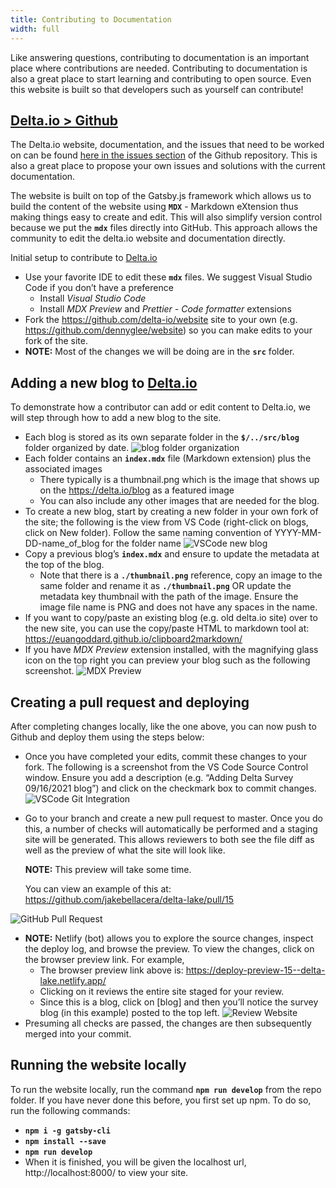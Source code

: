 ```yaml
---
title: Contributing to Documentation
width: full
---
```


Like answering questions, contributing to documentation is an important place where contributions are needed. Contributing to documentation is also a great place to start learning and contributing to open source. Even this website is built so that developers such as yourself can contribute!

## [Delta.io > Github](https://github.com/delta-io/website)

The Delta.io website, documentation, and the issues that need to be worked on can be found [here in the issues section](https://github.com/delta-io/website/issues) of the Github repository. This is also a great place to propose your own issues and solutions with the current documentation.

The website is built on top of the Gatsby.js framework which allows us to build the content of the website using **`MDX`** - Markdown eXtension thus making things easy to create and edit. This will also simplify version control because we put the **`mdx`** files directly into GitHub. This approach allows the community to edit the delta.io website and documentation directly.

Initial setup to contribute to [Delta.io](http://Delta.io)

- Use your favorite IDE to edit these **`mdx`** files. We suggest Visual Studio Code if you don’t have a preference
  - Install _Visual Studio Code_
  - Install _MDX Preview_ and _Prettier - Code formatter_ extensions
- Fork the https://github.com/delta-io/website site to your own (e.g. https://github.com/dennyglee/website) so you can make edits to your fork of the site.
- **NOTE:** Most of the changes we will be doing are in the **`src`** folder.

## Adding a new blog to [Delta.io](http://Delta.io)

To demonstrate how a contributor can add or edit content to Delta.io, we will step through how to add a new blog to the site.

- Each blog is stored as its own separate folder in the **`$/../src/blog`** folder organized by date.
  ![blog folder organization](github1.png)
- Each folder contains an **`index.mdx`** file (Markdown extension) plus the associated images
  - There typically is a thumbnail.png which is the image that shows up on the https://delta.io/blog as a featured image
  - You can also include any other images that are needed for the blog.
- To create a new blog, start by creating a new folder in your own fork of the site; the following is the view from VS Code (right-click on blogs, click on New folder). Follow the same naming convention of YYYY-MM-DD-name_of_blog for the folder name
  ![VSCode new blog](vscode3.png)
- Copy a previous blog’s **`index.mdx`** and ensure to update the metadata at the top of the blog.
  - Note that there is a **`./thumbnail.png`** reference, copy an image to the same folder and rename it as **`./thumbnail.png`** OR update the metadata key thumbnail with the path of the image. Ensure the image file name is PNG and does not have any spaces in the name.
- If you want to copy/paste an existing blog (e.g. old delta.io site) over to the new site, you can use the copy/paste HTML to markdown tool at: https://euangoddard.github.io/clipboard2markdown/
- If you have _MDX Preview_ extension installed, with the magnifying glass icon on the top right you can preview your blog such as the following screenshot.
  ![MDX Preview](vscode1.png)

## Creating a pull request and deploying

After completing changes locally, like the one above, you can now push to Github and deploy them using the steps below:

- Once you have completed your edits, commit these changes to your fork. The following is a screenshot from the VS Code Source Control window. Ensure you add a description (e.g. “Adding Delta Survey 09/16/2021 blog”) and click on the checkmark box to commit changes.
  ![VSCode Git Integration](vscode2.png)
- Go to your branch and create a new pull request to master. Once you do this, a number of checks will automatically be performed and a staging site will be generated. This allows reviewers to both see the file diff as well as the preview of what the site will look like.

  **NOTE:** This preview will take some time.

  You can view an example of this at: https://github.com/jakebellacera/delta-lake/pull/15

![GitHub Pull Request](github2.png)

- **NOTE:** Netlify (bot) allows you to explore the source changes, inspect the deploy log, and browse the preview. To view the changes, click on the browser preview link. For example,
  - The browser preview link above is: https://deploy-preview-15--delta-lake.netlify.app/
  - Clicking on it reviews the entire site staged for your review.
  - Since this is a blog, click on [blog] and then you’ll notice the survey blog (in this example) posted to the top left.
    ![Review Website](website.png)
- Presuming all checks are passed, the changes are then subsequently merged into your commit.

## Running the website locally

To run the website locally, run the command **`npm run develop`** from the repo folder. If you have never done this before, you first set up npm. To do so, run the following commands:

- **`npm i -g gatsby-cli`**
- **`npm install --save`**
- **`npm run develop`**
- When it is finished, you will be given the localhost url, http://localhost:8000/ to view your site.
